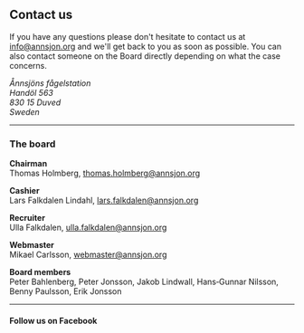 
## Contact us

If you have any questions please don't hesitate to contact us at info@annsjon.org and we'll get back to you as soon as possible. You can also contact someone on the Board directly depending on what the case concerns.

_Ånnsjöns fågelstation_\
_Handöl 563_\
_830 15 Duved_\
_Sweden_

---

### The board

**Chairman**\
Thomas Holmberg, thomas.holmberg@annsjon.org

**Cashier**\
Lars Falkdalen Lindahl, lars.falkdalen@annsjon.org

**Recruiter**\
Ulla Falkdalen, ulla.falkdalen@annsjon.org

**Webmaster**\
Mikael Carlsson, webmaster@annsjon.org

**Board members**\
Peter Bahlenberg, Peter Jonsson, Jakob Lindwall, Hans‑Gunnar Nilsson, Benny Paulsson, Erik Jonsson

---

#### Follow us on Facebook

<FacebookLinks />
